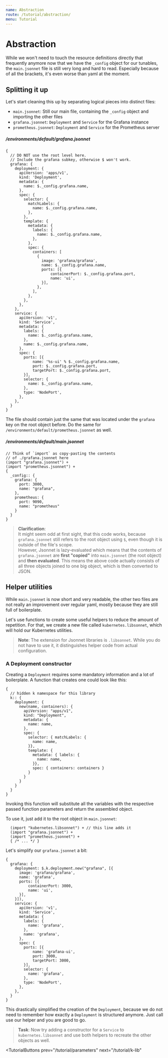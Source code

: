 ```yaml
---
name: Abstraction
route: /tutorial/abstraction/
menu: Tutorial
---
```


# Abstraction

While we won't need to touch the resource definitions directly that frequently
anymore now that we have the `_config` object for our tunables, the
`main.jsonnet` file is still very long and hard to read. Especially because of
all the brackets, it's even worse than yaml at the moment.

## Splitting it up

Let's start cleaning this up by separating logical pieces into distinct files:

- `main.jsonnet`: Still our main file, containing the `_config` object and importing the other files
- `grafana.jsonnet`: `Deployment` and `Service` for the Grafana instance
- `prometheus.jsonnet`: `Deployment` and `Service` for the Prometheus server

##### /environments/default/grafana.jsonnet

```jsonnet
{
  // DO NOT use the root level here.
  // Include the grafana subkey, otherwise $ won't work.
  grafana: {
    deployment: {
      apiVersion: 'apps/v1',
      kind: 'Deployment',
      metadata: {
        name: $._config.grafana.name,
      },
      spec: {
        selector: {
          matchLabels: {
            name: $._config.grafana.name,
          },
        },
        template: {
          metadata: {
            labels: {
              name: $._config.grafana.name,
            },
          },
          spec: {
            containers: [
              {
                image: 'grafana/grafana',
                name: $._config.grafana.name,
                ports: [{
                    containerPort: $._config.grafana.port,
                    name: 'ui',
                }],
              },
            ],
          },
        },
      },
    },
    service: {
      apiVersion: 'v1',
      kind: 'Service',
      metadata: {
        labels: {
          name: $._config.grafana.name,
        },
        name: $._config.grafana.name,
      },
      spec: {
        ports: [{
            name: '%s-ui' % $._config.grafana.name,
            port: $._config.grafana.port,
            targetPort: $._config.grafana.port,
        }],
        selector: {
          name: $._config.grafana.name,
        },
        type: 'NodePort',
      },
    },
  }
}
```

The file should contain just the same that was located under the `grafana` key
on the root object before. Do the same for `/environments/default/prometheus.jsonnet` as well.

##### /environments/default/main.jsonnet

```jsonnet
// Think of `import` as copy-pasting the contents
// of ./grafana.jsonnet here
(import "grafana.jsonnet") +
(import "prometheus.jsonnet") +
{
  _config:: {
    grafana: {
      port: 3000,
      name: "grafana",
    },
    prometheus: {
      port: 9090,
      name: "prometheus"
    }
  }
}
```

> **Clarification**:  
> It might seem odd at first sight, that this code works, because
> `grafana.jsonnet` still refers to the root object using `$`, even
> though it is outside of the file's scope.  
> However, Jsonnet is lazy-evaluated which means that the contents of
> `grafana.jsonnet` are **first "copied"** into `main.jsonnet` (the root
> object) and **then evaluated**. This means the above code actually consists of
> all three objects joined to one big object, which is then converted to JSON.

## Helper utilities

While `main.jsonnet` is now short and very readable, the other two files are not
really an improvement over regular yaml, mostly because they are still full of
boilerplate.

Let's use functions to create some useful helpers to reduce the amount of
repetition. For that, we create a new file called `kubernetes.libsonnet`, which
will hold our Kubernetes utilities.

> **Note**: The extension for Jsonnet libraries is `.libsonnet`. While you do
> not have to use it, it distinguishes helper code from actual configuration.

### A Deployment constructor

Creating a `Deployment` requires some mandatory information and a lot of
boilerplate. A function that creates one could look like this:

```jsonnet
{
  // hidden k namespace for this library
  k:: {
    deployment: {
      new(name, containers): {
        apiVersion: "apps/v1",
        kind: "Deployment",
        metadata: {
          name: name,
        },
        spec: {
          selector: { matchLabels: {
            name: name,
          }},
          template: {
            metadata: { labels: {
              name: name,
            }},
            spec: { containers: containers }
          }
        }
      }
    }
  }
}
```

Invoking this function will substitute all the variables with the respective
passed function parameters and return the assembled object.

To use it, just add it to the root object in `main.jsonnet`:

```jsonnet
  (import "kubernetes.libsonnet") + // this line adds it
  (import "grafana.jsonnet") +
  (import "prometheus.jsonnet") +
  { /* ... */ }
```

Let's simplify our `grafana.jsonnet` a bit:

```jsonnet
{
  grafana: {
    deployment: $.k.deployment.new("grafana", [{
      image: 'grafana/grafana',
      name: 'grafana',
      ports: [{
          containerPort: 3000,
          name: 'ui',
      }],
    }]),
    service: {
      apiVersion: 'v1',
      kind: 'Service',
      metadata: {
        labels: {
          name: 'grafana',
        },
        name: 'grafana',
      },
      spec: {
        ports: [{
            name: 'grafana-ui',
            port: 3000,
            targetPort: 3000,
        }],
        selector: {
          name: 'grafana',
        },
        type: 'NodePort',
      },
    },
  }
}
```

This drastically simplified the creation of the `Deployment`, because we do not
need to remember how exactly a `Deployment` is structured anymore. Just call use
our helper and you are good to go.

> **Task**: Now try adding a constructor for a `Service` to
> `kubernetes.libsonnet` and use both helpers to recreate the other objects as
> well.


<TutorialButtons
  prev="/tutorial/parameters"
  next="/tutorial/k-lib"
></TutorialButtons>
